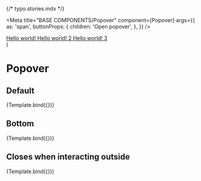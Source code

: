 {/* typo.stories.mdx */}


<Meta
  title="BASE COMPONENTS/Popover"
  component={Popover}
  args={{
    as: 'span',
    buttonProps: {
      children: 'Open popover',
    },
  }}
/>

  <div>
    <OverlayProvider>
      <Popover {...args}>
        <a href="#" className={`focus-ring-black`}>
          Hello world!
        </a>
        <a href="#" className={`focus-ring-black`}>
          Hello world! 2
        </a>
        <a href="#" className={`focus-ring-black`}>
          Hello world! 3
        </a>
      </Popover>
    </OverlayProvider>
  </div>
)

# Popover

## Default

<Canvas>
  <Story
    name="Default"
    args={{
      variant: 'p',
      offset: 20,
    }}
  >
    {Template.bind({})}
  </Story>
</Canvas>

## Bottom

<Canvas>
  <Story
    name="Bottom"
    args={{
      placement: 'bottom',
      variant: 'p',
      offset: 20,
    }}
  >
    {Template.bind({})}
  </Story>
</Canvas>

## Closes when interacting outside

<Canvas>
  <Story
    name="Closes when inteacting outside"
    args={{
      variant: 'p',
      offset: 20,
      isDismissable: true,
      shouldCloseOnBlur: true,
    }}
  >
    {Template.bind({})}
  </Story>
</Canvas>
